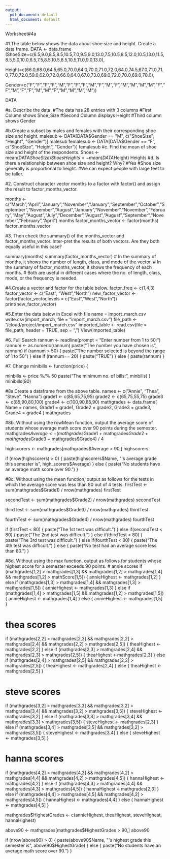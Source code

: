 ```yaml
---
output:
  pdf_document: default
  html_document: default
---
```

Worksheet#4a

#1.The table below shows the data about shoe size and height. Create a data frame.
DATA <- data.frame (ShoeSize=c(6.5,9.0,8.5,8.5,10.5,7.0,9.5,9.0,13.0,7.5,10.5,8.5,12.0,10.5,13.0,11.5,8.5,5.0,10.0,6.5,7.5,8.5,10.5,8.5,10.5,11.0,9.0,13.0),

Height=c(66.0,68.0,64.5,65.0,70.0,64.0,70.0,71.0,72.0,64.0,74.5,67.0,71.0,71.0,77.0,72.0,59.0,62.0,72.0,66.0,64.0,67.0,73.0,69.0,72.0,70.0,69.0,70.0),

Gender=c("F","F","F","F","M","F","F","F","M","F","M","F","M","M","M","M","F","F","M","F","F","M","M","F","M","M","M","M"))

DATA 
  
#a. Describe the data.
#The data has 28 entries with 3 columns
#First Column shows Shoe_Size
#Second Column displays Height
#Third column shows Gender

#b.Create a subset by males and females with their corresponding shoe size and height.
malesub <- DATA[DATA$Gender == "M", c("ShoeSize", "Height", "Gender")]
malesub
femalesub <- DATA[DATA$Gender == "F", c("ShoeSize", "Height", "Gender")]
femalesub
#c. Find the mean of shoe size and height of the respondents.
Shoes <- mean(DATA$ShoeSize)
Shoes
Heights<- mean(DATA$Height)
Heights
#d. Is there a relationship between shoe size and height? Why?
#Yes
#Shoe size generally is proportional to height.
#We can expect people with large feet to be taller.

#2. Construct character vector months to a factor with factor() and assign the result to factor_months_vector.

months <- c("March","April","January","November","January","September","October","September","November","August","January","November","November","February","May","August","July","December","August","August","September","November","February","April")
months
factor_months_vector <- factor(months)
factor_months_vector

#3. Then check the summary() of the months_vector and factor_months_vector. Inter-pret the results of both vectors. Are they both equally useful in this case?

summary(months)
summary(factor_months_vector)
# In the summary of months, it shows the number of length, class, and mode of the vector. 
# In the summary of factor_months_vector, it shows the frequency of each months.
# Both are useful in different cases where the no. of length, class, mode, or the frequency is needed.

#4.Create a vector and factor for the table below.
factor_freq <- c(1,4,3)
factor_vector <- c("East", "West","North")
new_factor_vector <- factor(factor_vector,levels = c("East","West","North"))
print(new_factor_vector)

#5.Enter the data below in Excel with file name = import_march.csv
write.csv(import_march, file = "import_march.csv")
file_path <- "/cloud/project/import_march.csv"
imported_table <- read.csv(file = file_path, header = TRUE, sep = ",")
View(imported_table)

#6. Full Search
rannum <- readline(prompt = "Enter number from 1 to 50: ")
rannum <- as.numeric(rannum)
paste("The number you have chosen is", rannum)
if (rannum > 50) {
  paste("The number selected is beyond the range of 1 to 50")
} else if (rannum== 20) {
  paste("TRUE")
} else {
  paste(rannum)
}

#7. Change
minibills <- function(price) {
  
  minbills <- price %/% 50
  paste("The minimum no. of bills:", minbills)
}
minibills(90)

#8a.Create a dataframe from the above table.
names <- c("Annie", "Thea", "Steve", "Hanna")
grade1 <- c(85,65,75,95)
grade2 <- c(65,75,55,75)
grade3 <- c(85,90,80,100)
grade4 <- c(100,90,85,90)
mathgrades <- data.frame(
  Name = names,
  Grade1 = grade1,
  Grade2 = grade2,
  Grade3 = grade3,
  Grade4 = grade4
)
mathgrades

#8b. Without using the rowMean function, output the average score of students whose average math score over 90 points during the semester.
mathgrades$Average <- (mathgrades$Grade1 + mathgrades$Grade2 + mathgrades$Grade3 + mathgrades$Grade4) / 4

highscorers <- mathgrades[mathgrades$Average > 90,]
highscorers

if (nrow(highscorers) > 0) {
  paste(highscorers$Name, "'s average grade this semester is", high_scorers$Average)
} else {
  paste("No students have an average math score over 90.")
}
                   

#8c. Without using the mean function, output as follows for the tests in which the average score was less than 80 out of 4 tests.
firstTest <- sum(mathgrades$Grade1) / nrow(mathgrades)
firstTest

secondTest <- sum(mathgrades$Grade2) / nrow(mathgrades)
secondTest

thirdTest <- sum(mathgrades$Grade3) / nrow(mathgrades)
thirdTest

fourthTest <- sum(mathgrades$Grade4) / nrow(mathgrades)
fourthTest


if (firstTest < 80) {
  paste("The 1st test was difficult.")
} else if(secondTest < 80) {
  paste("The 2nd test was difficult.")
} else if(thirdTest < 80) {
  paste("The 3rd test was difficult.")
} else if(fourthTest < 80) {
  paste("The 4th test was difficult.")
} else {
  paste("No test had an average score less than 80.")
}


#8d. Without using the max function, output as follows for students whose highest score for a semester exceeds 90 points.
# annie scores
if (mathgrades[1,2] > mathgrades[1,3] && mathgrades[1,2] > mathgrades[1,4] && mathgrades[1,2] > mathScore[1,5]) {
  annieHighest <- mathgrades[1,2]
} else if (mathgrades[1,3] > mathgrades[1,4] && mathgrades[1,3] > mathgrades[1,5]) {
  annieHighest <- mathgrades[1,3]
} else if (mathgrades[1,4] > mathgrades[1,5] && mathgrades[1,2] > mathgrades[1,5]) {
  annieHighest <- mathgrades[1,4]
} else {
  annieHighest <- mathgrades[1,5]
}


# thea scores
if (mathgrades[2,2] > mathgrades[2,3] && mathgrades[2,2] > mathgrades[2,4] && mathgrades[2,2] > mathgrades[2,5]) {
  theaHighest <- mathgrades[2,2]
} else if (mathgrades[2,3] > mathgrades[2,4] && mathgrades[2,3] > mathgrades[2,5]) {
  theaHighest <-mathgrades[2,3]
} else if (mathgrades[2,4] > mathgrades[2,5] && mathgrades[2,2] > mathgrades[2,5]) {
  theaHighest <- mathgrades[2,4]
} else {
  theaHighest <- mathgrades[2,5]
}

# steve scores
if (mathgrades[3,2] > mathgrades[3,3] && mathgrades[3,2] > mathgrades[3,4] && mathgrades[3,2] > mathgrades[3,5]) {
  steveHighest <- mathgrades[3,2]
} else if (mathgrades[3,3] > mathgrades[3,4] && mathgrades[3,3] > mathgrades[3,5]) {
  steveHighest <- mathgrades[2,3]
} else if (mathgrades[3,4] > mathgrades[3,5] && mathgrades[3,2] > mathgrades[3,5]) {
  steveHighest <- mathgrades[3,4]
} else {
  steveHighest <- mathgrades[3,5]
}

# hanna scores
if (mathgrades[4,2] > mathgrades[4,3] && mathgrades[4,2] > mathgrades[4,4] && mathgrades[4,2] > mathgrades[4,5]) {
  hannaHighest <- mathgrades[4,2]
} else if (mathgrades[4,3] > mathgrades[4,4] && mathgrades[4,3] > mathgrades[4,5]) {
  hannaHighest <-mathgrades[2,3]
} else if (mathgrades[4,4] > mathgrades[4,5] && mathgrades[4,2] > mathgrades[4,5]) {
  hannaHighest <- mathgrades[4,4]
} else {
  hannaHighest <- mathgrades[4,5]
}

mathgrades$HighestGrades <- c(annieHighest, theaHighest, steveHighest, hannaHighest)


above90 <- mathgrades[mathgrades$HighestGrades > 90,]
above90

if (nrow(above90) > 0) {
  paste(above90$Name, "'s highest grade this semester is", above90$HighestGrade)
} else {
  paste("No students have an average math score over 90.")
}















